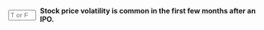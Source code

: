 ::: {.question-block}

<form onsubmit="event.preventDefault(); checkAnswerBox('q48','T')" style="display: flex; align-items: center; gap: 8px;">
<input type="text" id="q48" name="q48" maxlength="1" placeholder="T or F"
         style="width: 55px;" data-correct-answer="T" /> <label for="q48"><strong>Stock price volatility is common in the first few months after an IPO.</strong></label>
</form>

<div id="feedback-q48" class="feedback" data-status="" style="display:none;">
The sentence is TRUE.
</div>
:::
